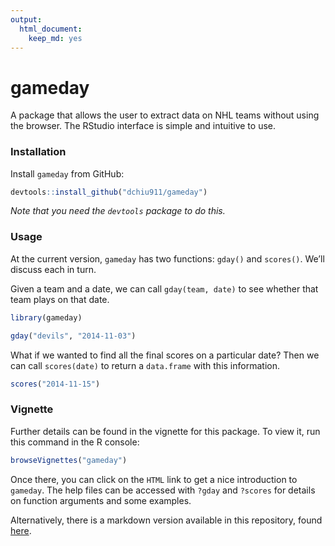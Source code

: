 ```yaml
---
output:
  html_document:
    keep_md: yes
---
```

gameday
=======

A package that allows the user to extract data on NHL teams without using the browser. The RStudio interface is simple and intuitive to use.

### Installation
Install `gameday` from GitHub:

```r
devtools::install_github("dchiu911/gameday")
```
_Note that you need the `devtools` package to do this._

### Usage
At the current version, `gameday` has two functions: `gday()` and `scores()`. We'll discuss each in turn.

Given a team and a date, we can call `gday(team, date)` to see whether that team plays on that date.

```r
library(gameday)

gday("devils", "2014-11-03")
```

What if we wanted to find all the final scores on a particular date? Then we can call `scores(date)` to return a `data.frame` with this information.

```r
scores("2014-11-15")
```

### Vignette
Further details can be found in the vignette for this package. To view it, run this command in the R console:

```r
browseVignettes("gameday")
```

Once there, you can click on the `HTML` link to get a nice introduction to `gameday`. The help files can be accessed with `?gday` and `?scores` for details on function arguments and some examples.

Alternatively, there is a markdown version available in this repository, found [here]().
